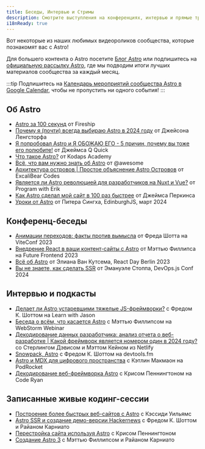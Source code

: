 ```yaml
---
title: Беседы, Интервью и Стримы
description: Смотрите выступления на конференциях, интервью и прямые трансляции об Astro!
i18nReady: true
---
```



Вот некоторые из наших любимых видеороликов сообщества, которые познакомят вас с Astro! 

Для большего контента о Astro посетите [Блог Astro](https://astro.build/blog/) или подпишитесь на [официальную рассылку Astro](https://astro.build/newsletter/signup), где мы подводим итоги лучших материалов сообщества за каждый месяц.

:::tip
Подпишитесь на [Календарь мероприятий сообщества Astro в Google Calendar](https://calendar.google.com/calendar/embed?src=c_g6re3u5gkl0mug3ktn1dibqhfk%40group.calendar.google.com), чтобы не пропустить ни одного события!
:::

## Об Astro

- [Astro за 100 секунд](https://www.youtube.com/watch?v=dsTXcSeAZq8) от Fireship
- [Почему я (почти) всегда выбираю Astro в 2024 году](https://www.youtube.com/watch?v=kssIEqSJeMI) от Джейсона Ленгсторфа
- [Я попробовал Astro и Я ОБОЖАЮ ЕГО - 5 причин, почему вы тоже его полюбите!](https://www.youtube.com/watch?v=wND4lSml31A) от Джеймса Q Quick
- [Что такое Astro?](https://www.youtube.com/watch?v=oQDErNNzdwU) от Kodaps Academy
- [Всё, что вам нужно знать об Astro](https://www.youtube.com/watch?v=rRxuVOutmFQ) от @awesome
- [Архитектура островов | Простое объяснение Astro Островов](https://www.youtube.com/watch?v=kwqlP6Pe0SI) от ExcaliBear Codes
- [Является ли Astro революцией для разработчиков на Nuxt и Vue?](https://www.youtube.com/watch?v=Sq7eKxPqfSo) от Program with Erik
- [Как Astro сделал мой сайт в 100 раз быстрее](https://www.youtube.com/watch?v=cOxA3kMYtkM) от Джеймса Перкинса
- [Уроки от Astro](https://www.youtube.com/watch?v=G6S2RsDo1fI) от Питера Сингха, EdinburghJS, март 2024

##  Конференц-беседы

- [Анимации переходов: факты против вымысла](https://www.youtube.com/watch?v=iT-3amHK7tA&list=PLqGQbXn_GDmkOsHI7-Wrbv1GgAA4tJZhg&index=29)  от Фреда Шотта на ViteConf 2023
- [Внедрение React в ваши контент-сайты с Astro](https://www.youtube.com/watch?v=Fouws8iKPKQ) от Мэттью Филлипса на Future Frontend 2023
- [Всё об Astro](https://www.youtube.com/watch?v=WKXHFIulZ9g) от Элиана Ван Кутсема, React Day Berlin 2023
- [Вы не знаете, как сделать SSR](https://portal.gitnation.org/contents/you-dont-know-how-to-ssr) от Эмануэле Стоппа, DevOps.js Conf 2024

## Интервью и подкасты

- [Делает ли Astro устаревшими тяжелые JS-фреймворки?](https://www.youtube.com/watch?v=4Ohi9G-RCcE) с Фредом К. Шоттом на Learn with Jason
- [Беседа о всём, что касается Astro](https://www.youtube.com/watch?v=3eyedOP83fw) с Мэттью Филлипсом на WebStorm Webinar
- [Декодирование данных разработчика: анализ отчета о веб-разработке | Какой фреймворк является номером один в 2024 году?](https://youtu.be/2vqIHyz6iKs?si=vLcyzm07teC6v7u5&t=1679) со Стерлингом Дэвисом и Мэттом Кейном из Netlify
- [Snowpack, Astro](https://www.devtools.fm/episode/14) с Фредом К. Шоттом на devtools.fm
- [Astro и MDX для цифрового пространства](https://podrocket.logrocket.com/astro-mdx-kathleen-mcmahon) с Кэтлин Макмаон на PodRocket
- [Декодирование веб-фреймворка Astro](https://www.youtube.com/watch?v=4PKT8x78yOQ) с Крисом Пеннингтоном на Code Ryan

## Записанные живые кодинг-сессии

- [Построение более быстрых веб-сайтов с Astro](https://www.youtube.com/watch?v=0eka27P4Pr4) с Кэссиди Уильямс
- [Astro SSR и создание демо-версии Hackernews](https://www.youtube.com/watch?v=2ZEMb_H-LYE) с Фредом К. Шоттом и Райаном Карниато
- [Перестройка сайта используя Astro](https://www.youtube.com/watch?v=VDGEpachpwc) с Крисом Пеннингтоном
- [Создание Astro 3](https://www.youtube.com/watch?v=2zhYwg_nBqQ) с Мэттью Филлипсом и Райаном Карниато
